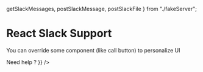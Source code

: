 

  getSlackMessages,
  postSlackMessage,
  postSlackFile
} from "./fakeServer";


<Meta title="ReactSlackSupport/OverrideButton" component={ReactSlackSupport} />

# React Slack Support

You can override some component (like call button) to personalize UI

<Preview>
  <Story name="Standard">
    <div style={{height: '75vh'}}>
        <ReactSlackSupport
          botName={`Tester`}
          userImage={
            "http://www.iconshock.com/img_vista/FLAT/mail/jpg/robot_icon.jpg"
          }
          defaultMessage={
            "Hello! Thank you for answering a few questions so that we can help you in the best way possible"
          }
          getMessage={getSlackMessages}
          postMessage={postSlackMessage}
          postFile={postSlackFile}
          components={{
            callButton: <Button variant='contained' color='secondary'>Need help ?</Button>
          }}
        />
    </div>
  </Story>
</Preview>
